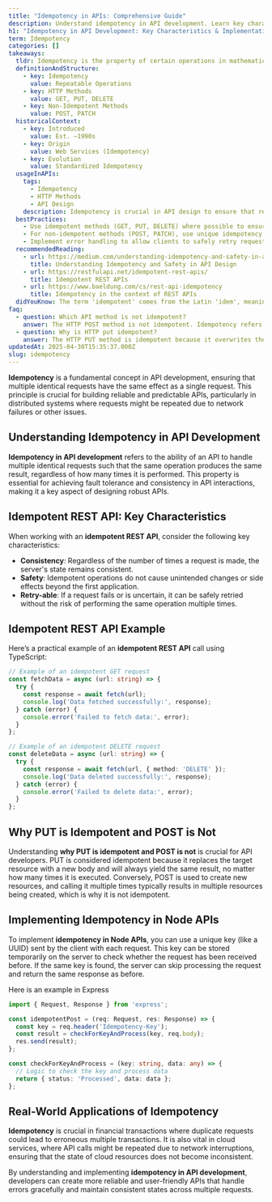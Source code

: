 ```yaml
---
title: "Idempotency in APIs: Comprehensive Guide"
description: Understand idempotency in API development. Learn key characteristics, real-world applications, and why PUT is idempotent while POST is not. Dive in now.
h1: "Idempotency in API Development: Key Characteristics & Implementation"
term: Idempotency
categories: []
takeaways:
  tldr: Idempotency is the property of certain operations in mathematics and computer science, that can be applied multiple times without changing the result beyond the initial application.
  definitionAndStructure:
    - key: Idempotency
      value: Repeatable Operations
    - key: HTTP Methods
      value: GET, PUT, DELETE
    - key: Non-Idempotent Methods
      value: POST, PATCH
  historicalContext:
    - key: Introduced
      value: Est. ~1990s
    - key: Origin
      value: Web Services (Idempotency)
    - key: Evolution
      value: Standardized Idempotency
  usageInAPIs:
    tags:
      - Idempotency
      - HTTP Methods
      - API Design
    description: Idempotency is crucial in API design to ensure that repeated requests do not lead to unintended side effects. It is particularly important for operations like PUT and DELETE. Non-idempotent methods like POST can be made idempotent using unique idempotency keys.
  bestPractices:
    - Use idempotent methods (GET, PUT, DELETE) where possible to ensure repeatable operations.
    - For non-idempotent methods (POST, PATCH), use unique idempotency keys to prevent duplicate operations.
    - Implement error handling to allow clients to safely retry requests without the risk of duplicating actions.
  recommendedReading:
    - url: https://medium.com/understanding-idempotency-and-safety-in-api-design
      title: Understanding Idempotency and Safety in API Design
    - url: https://restfulapi.net/idempotent-rest-apis/
      title: Idempotent REST APIs
    - url: https://www.baeldung.com/cs/rest-api-idempotency
      title: Idempotency in the context of REST APIs
  didYouKnow: The term 'idempotent' comes from the Latin 'idem', meaning 'the same', and 'potent', meaning 'powerful'. In the context of APIs, it refers to the power of an operation to produce the same result, no matter how many times it's repeated.
faq:
  - question: Which API method is not idempotent?
    answer: The HTTP POST method is not idempotent. Idempotency refers to the property of certain operations in mathematics and computer science, where they can be applied multiple times without changing the result beyond the initial application. In the context of APIs, if a method is idempotent, it means that no matter how many times it's called, the server state remains the same. However, with the POST method, each call can result in a different server state. For instance, if you use POST to create a new resource on the server, each call will create a new resource, hence changing the server state.
  - question: Why is HTTP put idempotent?
    answer: The HTTP PUT method is idempotent because it overwrites the current state of the resource on the server with the state defined in the request. This means that no matter how many times you call the PUT method with the same request, the server state will remain the same after the first call. For example, if you use PUT to update a resource's data on the server, calling it once will update the data, and calling it again with the same data will not change anything. This lack of side effects is what makes the PUT method idempotent.
updatedAt: 2025-04-30T15:35:37.000Z
slug: idempotency
---
```


**Idempotency** is a fundamental concept in API development, ensuring that multiple identical requests have the same effect as a single request. This principle is crucial for building reliable and predictable APIs, particularly in distributed systems where requests might be repeated due to network failures or other issues.

## Understanding Idempotency in API Development

**Idempotency in API development** refers to the ability of an API to handle multiple identical requests such that the same operation produces the same result, regardless of how many times it is performed. This property is essential for achieving fault tolerance and consistency in API interactions, making it a key aspect of designing robust APIs.

## Idempotent REST API: Key Characteristics

When working with an **idempotent REST API**, consider the following key characteristics:

- **Consistency**: Regardless of the number of times a request is made, the server's state remains consistent.
- **Safety**: Idempotent operations do not cause unintended changes or side effects beyond the first application.
- **Retry-able**: If a request fails or is uncertain, it can be safely retried without the risk of performing the same operation multiple times.

## Idempotent REST API Example

Here’s a practical example of an **idempotent REST API** call using TypeScript:

```ts
// Example of an idempotent GET request
const fetchData = async (url: string) => {
  try {
    const response = await fetch(url);
    console.log('Data fetched successfully:', response);
  } catch (error) {
    console.error('Failed to fetch data:', error);
  }
};

// Example of an idempotent DELETE request
const deleteData = async (url: string) => {
  try {
    const response = await fetch(url, { method: 'DELETE' });
    console.log('Data deleted successfully:', response);
  } catch (error) {
    console.error('Failed to delete data:', error);
  }
};

```

## Why PUT is Idempotent and POST is Not

Understanding **why PUT is idempotent and POST is not** is crucial for API developers. PUT is considered idempotent because it replaces the target resource with a new body and will always yield the same result, no matter how many times it is executed. Conversely, POST is used to create new resources, and calling it multiple times typically results in multiple resources being created, which is why it is not idempotent.

## Implementing Idempotency in Node APIs

To implement **idempotency in Node APIs**, you can use a unique key (like a UUID) sent by the client with each request. This key can be stored temporarily on the server to check whether the request has been received before. If the same key is found, the server can skip processing the request and return the same response as before.

Here is an example in Express

```ts
import { Request, Response } from 'express';

const idempotentPost = (req: Request, res: Response) => {
  const key = req.header('Idempotency-Key');
  const result = checkForKeyAndProcess(key, req.body);
  res.send(result);
};

const checkForKeyAndProcess = (key: string, data: any) => {
  // Logic to check the key and process data
  return { status: 'Processed', data: data };
};

```

## Real-World Applications of Idempotency

**Idempotency** is crucial in financial transactions where duplicate requests could lead to erroneous multiple transactions. It is also vital in cloud services, where API calls might be repeated due to network interruptions, ensuring that the state of cloud resources does not become inconsistent.

By understanding and implementing **idempotency in API development**, developers can create more reliable and user-friendly APIs that handle errors gracefully and maintain consistent states across multiple requests.

